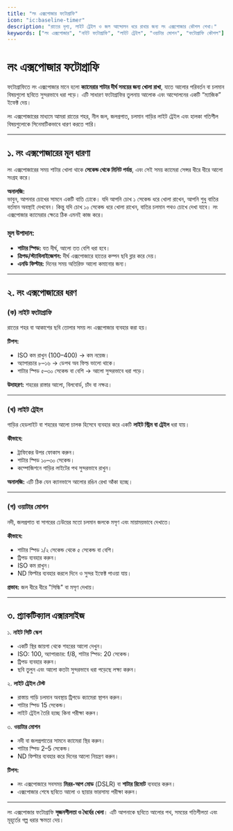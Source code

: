 ```yaml
---
title: "লং এক্সপোজার ফটোগ্রাফি"
icon: "ic:baseline-timer"
description: "রাতের দৃশ্য, লাইট ট্রেইল ও জল আন্দোলন ধরে রাখার জন্য লং এক্সপোজার কৌশল শেখা।"
keywords: ["লং এক্সপোজার", "নাইট ফটোগ্রাফি", "লাইট ট্রেইল", "ওয়াটার মোশন", "ফটোগ্রাফি কৌশল"]
---
```


# লং এক্সপোজার ফটোগ্রাফি

ফটোগ্রাফিতে লং এক্সপোজার মানে হলো **ক্যামেরার শাটার দীর্ঘ সময়ের জন্য খোলা রাখা**, যাতে আলোর পরিবর্তন বা চলমান বিষয়গুলো ছবিতে সুন্দরভাবে ধরা পড়ে। এটি সাধারণ ফটোগ্রাফির তুলনায় আলোক এবং আন্দোলনের একটি “ম্যাজিক” ইফেক্ট দেয়।  

লং এক্সপোজারের মাধ্যমে আমরা রাতের শহর, নীল জল, জলপ্রপাত, চলমান গাড়ির লাইট ট্রেইল এবং হালকা গতিশীল বিষয়গুলোকে সিনেমাটিকভাবে ধারণ করতে পারি।  

---

## ১. লং এক্সপোজারের মূল ধারণা

লং এক্সপোজারের সময় শাটার খোলা থাকে **সেকেন্ড থেকে মিনিট পর্যন্ত**, এবং সেই সময় ক্যামেরা সেন্সর ধীরে ধীরে আলো সংগ্রহ করে।  

**অনালজি:**  
ভাবুন, আপনার চোখের সামনে একটি বাতি ঢোকে। যদি আপনি চোখ ১ সেকেন্ড ধরে খোলা রাখেন, আপনি শুধু বাতির বর্তমান অবস্থাই দেখবেন। কিন্তু যদি চোখ ১০ সেকেন্ড ধরে খোলা রাখেন, বাতির চলমান পথও চোখে দেখা যাবে। লং এক্সপোজার ক্যামেরার ক্ষেত্রে ঠিক এমনই কাজ করে।

### মূল উপাদান:
- **শাটার স্পিড:** যত দীর্ঘ, আলো তত বেশি ধরা হবে।  
- **ত্রিপড/স্ট্যাবিলাইজেশন:** দীর্ঘ এক্সপোজারে হাতের কম্পন ছবি ব্লার করে দেয়।  
- **এনডি ফিল্টার:** দিনের সময় অতিরিক্ত আলো কমানোর জন্য।  

---

## ২. লং এক্সপোজারের ধরণ

### (ক) নাইট ফটোগ্রাফি
রাতের শহর বা আকাশের ছবি তোলার সময় লং এক্সপোজার ব্যবহার করা হয়।  

**টিপস:**
- ISO কম রাখুন (100–400) → কম নয়েজ।  
- অ্যাপারচার ৮–১৬ → ডেপথ অব ফিল্ড ভালো থাকে।  
- শাটার স্পিড ৫–৩০ সেকেন্ড বা বেশি → আলো সুন্দরভাবে ধরা পড়ে।  

**উদাহরণ:** শহরের রাস্তার আলো, বিলবোর্ড, চাঁদ বা নক্ষত্র।  

---

### (খ) লাইট ট্রেইল
গাড়ির হেডলাইট বা শহরের আলো চালক হিসেবে ব্যবহার করে একটি **লাইট স্ট্রিম বা ট্রেইল** ধরা যায়।  

**কীভাবে:**
- ট্রাফিকের উপর ফোকাস করুন।  
- শাটার স্পিড ১০–৩০ সেকেন্ড।  
- কম্পোজিশনে গাড়ির লাইটের পথ সুন্দরভাবে রাখুন।  

**অনালজি:** এটি ঠিক যেন ক্যানভাসে আলোর রঙিন রেখা আঁকা হচ্ছে।  

---

### (গ) ওয়াটার মোশন
নদী, জলপ্রপাত বা সাগরের ঢেউয়ের মতো চলমান জলকে মসৃণ এবং মায়াময়ভাবে দেখাতে।  

**কীভাবে:**
- শাটার স্পিড ১/২ সেকেন্ড থেকে ৫ সেকেন্ড বা বেশি।  
- ট্রিপড ব্যবহার করুন।  
- ISO কম রাখুন।  
- ND ফিল্টার ব্যবহার করলে দিনে ও সুন্দর ইফেক্ট পাওয়া যায়।  

**প্রভাব:** জল ধীরে ধীরে "সিল্কি" বা মসৃণ দেখায়।  

---

## ৩. প্র্যাকটিক্যাল এক্সারসাইজ

১. **নাইট সিটি স্কেপ**  
   - একটি স্থির জায়গা থেকে শহরের আলো দেখুন।  
   - ISO: 100, অ্যাপারচার: f/8, শাটার স্পিড: 20 সেকেন্ড।  
   - ট্রিপড ব্যবহার করুন।  
   - ছবি তুলুন এবং আলো কতটা সুন্দরভাবে ধরা পড়েছে লক্ষ্য করুন।  

২. **লাইট ট্রেইল টেস্ট**  
   - রাস্তায় গাড়ি চলমান অবস্থায় ট্রিপডে ক্যামেরা স্থাপন করুন।  
   - শাটার স্পিড 15 সেকেন্ড।  
   - লাইট ট্রেইল তৈরি হচ্ছে কিনা পরীক্ষা করুন।  

৩. **ওয়াটার মোশন**  
   - নদী বা জলপ্রপাতের সামনে ক্যামেরা স্থির করুন।  
   - শাটার স্পিড 2–5 সেকেন্ড।  
   - ND ফিল্টার ব্যবহার করে দিনের আলো নিয়ন্ত্রণ করুন।  

**টিপস:**  
- লং এক্সপোজারে সবসময় **মিরর-আপ মোড** (DSLR) বা **শাটার রিমোট** ব্যবহার করুন।  
- এক্সপোজার শেষে ছবিতে আলো ও ছায়ার ভারসাম্য পরীক্ষা করুন।  

---

লং এক্সপোজার ফটোগ্রাফি **সৃজনশীলতা ও ধৈর্যের খেলা**। এটি আপনাকে ছবিতে আলোর পথ, সময়ের গতিশীলতা এবং মূহূর্তের গল্প ধরার ক্ষমতা দেয়।  